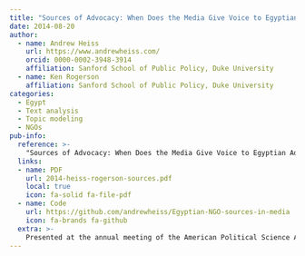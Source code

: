 ```yaml
---
title: "Sources of Advocacy: When Does the Media Give Voice to Egyptian Advocacy NGOs?"
date: 2014-08-20
author:
  - name: Andrew Heiss
    url: https://www.andrewheiss.com/
    orcid: 0000-0002-3948-3914
    affiliation: Sanford School of Public Policy, Duke University
  - name: Ken Rogerson
    affiliation: Sanford School of Public Policy, Duke University
categories: 
  - Egypt
  - Text analysis
  - Topic modeling
  - NGOs
pub-info:
  reference: >-
    "Sources of Advocacy: When Does the Media Give Voice to Egyptian Advocacy NGOs?" (with Ken Rogerson, Duke University)
  links:
  - name: PDF
    url: 2014-heiss-rogerson-sources.pdf
    local: true
    icon: fa-solid fa-file-pdf
  - name: Code
    url: https://github.com/andrewheiss/Egyptian-NGO-sources-in-media
    icon: fa-brands fa-github
  extra: >-
    Presented at the annual meeting of the American Political Science Association (APSA), Washington, DC, August 2014
---
```

